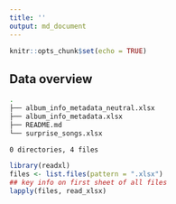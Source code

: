 ```yaml
---
title: ''
output: md_document
---
```


```r
knitr::opts_chunk$set(echo = TRUE)
```

## Data overview

```bash
.
├── album_info_metadata_neutral.xlsx
├── album_info_metadata.xlsx
├── README.md
└── surprise_songs.xlsx

0 directories, 4 files
```


```r
library(readxl)
files <- list.files(pattern = ".xlsx")
## key info on first sheet of all files
lapply(files, read_xlsx)
```
